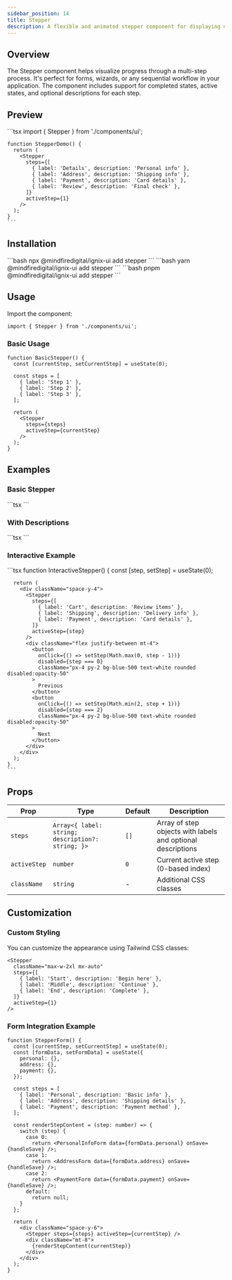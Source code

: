 ```yaml
---
sidebar_position: 14
title: Stepper
description: A flexible and animated stepper component for displaying multi-step processes.
---
```



## Overview

The Stepper component helps visualize progress through a multi-step process. It's perfect for forms, wizards, or any sequential workflow in your application. The component includes support for completed states, active states, and optional descriptions for each step.

## Preview

<Tabs defaultValue="preview">
  <TabItem value="preview" label="Preview" default>
    <div className="w-full p-8 space-y-8 rounded-lg border ">
      <div className="p-6 rounded-lg">
        <Stepper
          steps={[
            { label: 'Details', description: 'Personal info' },
            { label: 'Address', description: 'Shipping info' },
            { label: 'Payment', description: 'Card details' },
            { label: 'Review', description: 'Final check' },
          ]}
          activeStep={1}
        />
      </div>
    </div>
  </TabItem>
  <TabItem value="code" label="Code">
    ```tsx
    import { Stepper } from './components/ui';

    function StepperDemo() {
      return (
        <Stepper
          steps={[
            { label: 'Details', description: 'Personal info' },
            { label: 'Address', description: 'Shipping info' },
            { label: 'Payment', description: 'Card details' },
            { label: 'Review', description: 'Final check' },
          ]}
          activeStep={1}
        />
      );
    }
    ```
  </TabItem>
</Tabs>

## Installation

<Tabs>
  <TabItem value="npm" label="npm" default>
    ```bash
    npx @mindfiredigital/ignix-ui add stepper
    ```
  </TabItem>
  <TabItem value="yarn" label="Yarn">
    ```bash
    yarn @mindfiredigital/ignix-ui add stepper
    ```
  </TabItem>
  <TabItem value="pnpm" label="pnpm">
    ```bash
    pnpm @mindfiredigital/ignix-ui add stepper
    ```
  </TabItem>
</Tabs>

## Usage

Import the component:

```tsx
import { Stepper } from './components/ui';
```

### Basic Usage

```tsx
function BasicStepper() {
  const [currentStep, setCurrentStep] = useState(0);
  
  const steps = [
    { label: 'Step 1' },
    { label: 'Step 2' },
    { label: 'Step 3' },
  ];

  return (
    <Stepper
      steps={steps}
      activeStep={currentStep}
    />
  );
}
```

## Examples

### Basic Stepper

<Tabs>
  <TabItem value="basic-preview" label="Preview" default>
    <div className="w-full p-8 space-y-8 border rounded-lg">
      <div className="p-6 rounded-lg">
        <Stepper
          steps={[
            { label: 'Step 1' },
            { label: 'Step 2' },
            { label: 'Step 3' },
          ]}
          activeStep={1}
        />
      </div>
    </div>
  </TabItem>
  <TabItem value="basic-code" label="Code">
    ```tsx
    <Stepper
      steps={[
        { label: 'Step 1' },
        { label: 'Step 2' },
        { label: 'Step 3' },
      ]}
      activeStep={1}
    />
    ```
  </TabItem>
</Tabs>

### With Descriptions

<Tabs>
  <TabItem value="descriptions-preview" label="Preview" default>
    <div className="w-full p-8 space-y-8 border rounded-lg">
      <div className="p-6 rounded-lg">
        <Stepper
          steps={[
            { label: 'Account', description: 'Create account' },
            { label: 'Profile', description: 'Complete profile' },
            { label: 'Verify', description: 'Verification' },
            { label: 'Done', description: 'Final step' },
          ]}
          activeStep={2}
        />
      </div>
    </div>
  </TabItem>
  <TabItem value="descriptions-code" label="Code">
    ```tsx
    <Stepper
      steps={[
        { label: 'Account', description: 'Create account' },
        { label: 'Profile', description: 'Complete profile' },
        { label: 'Verify', description: 'Verification' },
        { label: 'Done', description: 'Final step' },
      ]}
      activeStep={2}
    />
    ```
  </TabItem>
</Tabs>

### Interactive Example

<Tabs>
  <TabItem value="interactive-preview" label="Preview" default>
    <div className="w-full p-8 space-y-8 border rounded-lg">
      <div className="p-6 rounded-lg space-y-4">
       <StepperDemo />
      </div>
    </div>
  </TabItem>
  <TabItem value="interactive-code" label="Code">
    ```tsx
    function InteractiveStepper() {
      const [step, setStep] = useState(0);
      
      return (
        <div className="space-y-4">
          <Stepper
            steps={[
              { label: 'Cart', description: 'Review items' },
              { label: 'Shipping', description: 'Delivery info' },
              { label: 'Payment', description: 'Card details' },
            ]}
            activeStep={step}
          />
          <div className="flex justify-between mt-4">
            <button
              onClick={() => setStep(Math.max(0, step - 1))}
              disabled={step === 0}
              className="px-4 py-2 bg-blue-500 text-white rounded disabled:opacity-50"
            >
              Previous
            </button>
            <button
              onClick={() => setStep(Math.min(2, step + 1))}
              disabled={step === 2}
              className="px-4 py-2 bg-blue-500 text-white rounded disabled:opacity-50"
            >
              Next
            </button>
          </div>
        </div>
      );
    }
    ```
  </TabItem>
</Tabs>

## Props

| Prop | Type | Default | Description |
|------|------|---------|-------------|
| `steps` | `Array<{ label: string; description?: string; }>` | `[]` | Array of step objects with labels and optional descriptions |
| `activeStep` | `number` | `0` | Current active step (0-based index) |
| `className` | `string` | - | Additional CSS classes |

## Customization

### Custom Styling

You can customize the appearance using Tailwind CSS classes:

```tsx
<Stepper
  className="max-w-2xl mx-auto"
  steps={[
    { label: 'Start', description: 'Begin here' },
    { label: 'Middle', description: 'Continue' },
    { label: 'End', description: 'Complete' },
  ]}
  activeStep={1}
/>
```

### Form Integration Example

```tsx
function StepperForm() {
  const [currentStep, setCurrentStep] = useState(0);
  const [formData, setFormData] = useState({
    personal: {},
    address: {},
    payment: {},
  });

  const steps = [
    { label: 'Personal', description: 'Basic info' },
    { label: 'Address', description: 'Shipping details' },
    { label: 'Payment', description: 'Payment method' },
  ];

  const renderStepContent = (step: number) => {
    switch (step) {
      case 0:
        return <PersonalInfoForm data={formData.personal} onSave={handleSave} />;
      case 1:
        return <AddressForm data={formData.address} onSave={handleSave} />;
      case 2:
        return <PaymentForm data={formData.payment} onSave={handleSave} />;
      default:
        return null;
    }
  };

  return (
    <div className="space-y-6">
      <Stepper steps={steps} activeStep={currentStep} />
      <div className="mt-8">
        {renderStepContent(currentStep)}
      </div>
    </div>
  );
}
```
